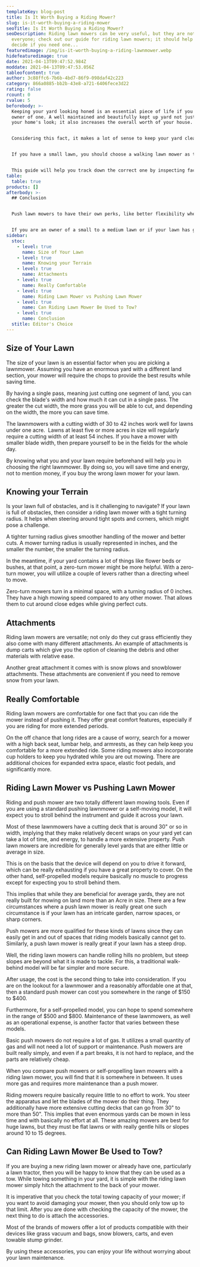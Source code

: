 ```yaml
---
templateKey: blog-post
title: Is It Worth Buying a Riding Mower?
slug: is-it-worth-buying-a-riding-mower
seoTitle: Is It Worth Buying a Riding Mower?
seoDescription: Riding lawn mowers can be very useful, but they are not for
  everyone; check out our guide for riding lawn mowers; it should help you
  decide if you need one...
featuredimage: /img/is-it-worth-buying-a-riding-lawnmower.webp
hidefeaturedimage: true
date: 2021-04-13T09:47:52.984Z
moddate: 2021-04-13T09:47:53.056Z
tableofcontent: true
author: 3c88ffc6-7b6b-4bd7-86f9-098daf42c223
category: 866a0885-bb2b-43e8-a721-6406fece3d22
rating: false
rcount: 0
rvalue: 5
beforebody: >-
  Keeping your yard looking honed is an essential piece of life if you are an
  owner of one. A well maintained and beautifully kept up yard not just upgrades
  your home's look; it also increases the overall worth of your house.


  Considering this fact, it makes a lot of sense to keep your yard clean and in pristine condition. A robotic lawn mower struggles with a big lawn, so the only logical choices are either a walking mower or a riding lawnmower.


  If you have a small lawn, you should choose a walking lawn mower as they are cheaper. But if you are an owner of a big yard and are hoping to spend less time and energy mowing your lawn, then getting a riding lawn mower is the logical thing to do.


  This guide will help you track down the correct one by inspecting factors like your lawn’s size, kind of lawn and type of terrain, and its unique features of the yard have.
table:
  table: true
products: []
afterbody: >-
  ## Conclusion


  Push lawn mowers to have their own perks, like better flexibility when it comes to tighter spots or if you have too many distractions on your lawn. On the other hand, riding lawn mowers offer great comfort while mowing your lawn, and the cuts are perfect.


  If you are an owner of a small to a medium lawn or if your lawn has greater slopes, then push lawn is your choice to go. On the other hand, if you have a big lawn, then riding a lawnmower is good for you because it has a greater wheel radius, and you don't have to push it.
sidebar:
  stoc:
    - level: true
      name: Size of Your Lawn
    - level: true
      name: Knowing your Terrain
    - level: true
      name: Attachments
    - level: true
      name: Really Comfortable
    - level: true
      name: Riding Lawn Mower vs Pushing Lawn Mower
    - level: true
      name: Can Riding Lawn Mower Be Used to Tow?
    - level: true
      name: Conclusion
  stitle: Editor's Choice
---
```

## Size of Your Lawn

The size of your lawn is an essential factor when you are picking a lawnmower. Assuming you have an enormous yard with a different land section, your mower will require the chops to provide the best results while saving time.

By having a single pass, meaning just cutting one segment of land, you can check the blade's width and how much it can cut in a single pass. The greater the cut width, the more grass you will be able to cut, and depending on the width, the more you can save time.

The lawnmowers with a cutting width of 30 to 42 inches work well for lawns under one acre.  Lawns at least five or more acres in size will regularly require a cutting width of at least 54 inches. If you have a mower with smaller blade width, then prepare yourself to be in the fields for the whole day. 

By knowing what you and your lawn require beforehand will help you in choosing the right lawnmower. By doing so, you will save time and energy, not to mention money, if you buy the wrong lawn mower for your lawn.

## Knowing your Terrain

Is your lawn full of obstacles, and is it challenging to navigate? If your lawn is full of obstacles, then consider a riding lawn mower with a tight turning radius. It helps when steering around tight spots and corners, which might pose a challenge.

A tighter turning radius gives smoother handling of the mower and better cuts. A mower turning radius is usually represented in inches, and the smaller the number, the smaller the turning radius.

In the meantime, if your yard contains a lot of things like flower beds or bushes, at that point, a zero-turn mower might be more helpful. With a zero-turn mower, you will utilize a couple of levers rather than a directing wheel to move.

Zero-turn mowers turn in a minimal space, with a turning radius of 0 inches. They have a high mowing speed compared to any other mower. That allows them to cut around close edges while giving perfect cuts.

## Attachments

Riding lawn mowers are versatile; not only do they cut grass efficiently they also come with many different attachments. An example of attachments is dump carts which give you the option of cleaning the debris and other materials with relative ease.

Another great attachment it comes with is snow plows and snowblower attachments. These attachments are convenient if you need to remove snow from your lawn.

## Really Comfortable

Riding lawn mowers are comfortable for one fact that you can ride the mower instead of pushing it. They offer great comfort features, especially if you are riding for more extended periods.

On the off chance that long rides are a cause of worry, search for a mower with a high back seat, lumbar help, and armrests, as they can help keep you comfortable for a more extended ride. Some riding mowers also incorporate cup holders to keep you hydrated while you are out mowing. There are additional choices for expanded extra space, elastic foot pedals, and significantly more.

## Riding Lawn Mower vs Pushing Lawn Mower

Riding and push mower are two totally different lawn mowing tools. Even if you are using a standard pushing lawnmower or a self-moving model, it will expect you to stroll behind the instrument and guide it across your lawn.

Most of these lawnmowers have a cutting deck that is around 30" or so in width, implying that they make relatively decent wraps on your yard yet can take a lot of time, and energy, to handle a more extensive property. Push lawn mowers are incredible for generally level yards that are either little or average in size.

This is on the basis that the device will depend on you to drive it forward, which can be really exhausting if you have a great property to cover. On the other hand, self-propelled models require basically no muscle to progress except for expecting you to stroll behind them.

This implies that while they are beneficial for average yards, they are not really built for mowing on land more than an Acre in size. There are a few circumstances where a push lawn mower is really great one such circumstance is if your lawn has an intricate garden, narrow spaces, or sharp corners.

Push mowers are more qualified for these kinds of lawns since they can easily get in and out of spaces that riding models basically cannot get to. Similarly, a push lawn mower is really great if your lawn has a steep drop.

Well, the riding lawn mowers can handle rolling hills no problem, but steep slopes are beyond what it is made to tackle. For this, a traditional walk-behind model will be far simpler and more secure.

After usage, the cost is the second thing to take into consideration. If you are on the lookout for a lawnmower and a reasonably affordable one at that, then a standard push mower can cost you somewhere in the range of $150 to $400.

Furthermore, for a self-propelled model, you can hope to spend somewhere in the range of $500 and $800. Maintenance of these lawnmowers, as well as an operational expense, is another factor that varies between these models.

Basic push mowers do not require a lot of gas. It utilizes a small quantity of gas and will not need a lot of support or maintenance. Push mowers are built really simply, and even if a part breaks, it is not hard to replace, and the parts are relatively cheap.

When you compare push mowers or self-propelling lawn mowers with a riding lawn mower, you will find that it is somewhere in between. It uses more gas and requires more maintenance than a push mower.

Riding mowers require basically require little to no effort to work. You steer the apparatus and let the blades of the mower do their thing. They additionally have more extensive cutting decks that can go from 30" to more than 50". This implies that even enormous yards can be mown in less time and with basically no effort at all. These amazing mowers are best for huge lawns, but they must be flat lawns or with really gentle hills or slopes around 10 to 15 degrees.

## Can Riding Lawn Mower Be Used to Tow?

If you are buying a new riding lawn mower or already have one, particularly a lawn tractor, then you will be happy to know that they can be used as a tow. While towing something in your yard, it is simple with the riding lawn mower simply hitch the attachment to the back of your mower.

It is imperative that you check the total towing capacity of your mower; if you want to avoid damaging your mower, then you should only tow up to that limit. After you are done with checking the capacity of the mower, the next thing to do is attach the accessories.

Most of the brands of mowers offer a lot of products compatible with their devices like grass vacuum and bags, snow blowers, carts, and even towable stump grinder.

By using these accessories, you can enjoy your life without worrying about your lawn maintenance.